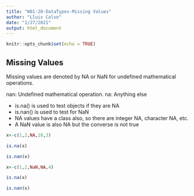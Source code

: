 ```yaml
---
title: "W01-20-DataTypes-Missing Values"
author: "Lluis Calvo"
date: "1/27/2021"
output: html_document
---
```


```r
knitr::opts_chunk$set(echo = TRUE)
```

## Missing Values

Missing values are denoted by NA or NaN for undefined mathematical operations.

nan: Undefined mathematical operation.
na: Anything else

* is.na() is used to test objects if they are NA
* is.nan() is used to test for NaN  
* NA values have a class also, so there are integer NA, character NA, etc.  
* A NaN value is also NA but the converse is not true  

```r

x<-c(1,2,NA,10,3)

is.na(x)

is.nan(x)

x<-c(1,2,NaN,NA,4)

is.na(x)

is.nan(x)
```
